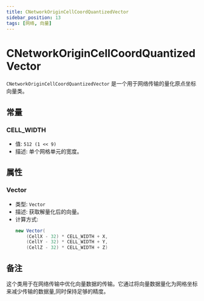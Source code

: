 ```yaml
---
title: CNetworkOriginCellCoordQuantizedVector
sidebar_position: 13
tags: [网络, 向量]
---
```


# CNetworkOriginCellCoordQuantizedVector

`CNetworkOriginCellCoordQuantizedVector` 是一个用于网络传输的量化原点坐标向量类。

## 常量

### CELL_WIDTH
- 值: `512 (1 << 9)`
- 描述: 单个网格单元的宽度。

## 属性

### Vector
- 类型: `Vector`
- 描述: 获取解量化后的向量。
- 计算方式: 
  ```csharp
  new Vector(
      (CellX - 32) * CELL_WIDTH + X,
      (CellY - 32) * CELL_WIDTH + Y,
      (CellZ - 32) * CELL_WIDTH + Z)
  ```

## 备注

这个类用于在网络传输中优化向量数据的传输。它通过将向量数据量化为网格坐标来减少传输的数据量,同时保持足够的精度。 